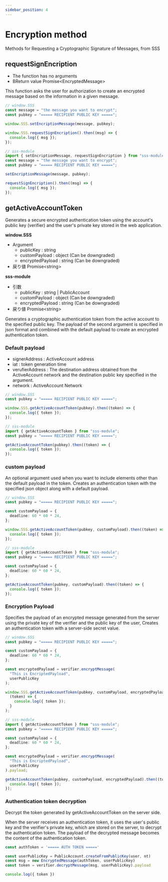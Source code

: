 ```yaml
---
sidebar_position: 4
---
```


# Encryption method

Methods for Requesting a Cryptographic Signature of Messages, from SSS

## requestSignEncription

- The function has no arguments
- ВReturn value Promise<EncryptedMessage\>

This function asks the user for authorization to create an encrypted message based on the information in a given message.

```ts
// window.SSS
const message = "the message you want to encrypt";
const pubkey = "===== RECIPIENT PUBLIC KEY =====";

window.SSS.setEncriptionMessage(message, pubkey);

window.SSS.requestSignEncription().then((msg) => {
  console.log({ msg });
});
```

```ts
// sss-module
import { setEncriptionMessage, requestSignEncription } from "sss-module";
const message = "the message you want to encrypt";
const pubkey = "===== RECIPIENT PUBLIC KEY =====";

setEncriptionMessage(message, pubkey);

requestSignEncription().then((msg) => {
  console.log({ msg });
});
```

## getActiveAccountToken
Generates a secure encrypted authentication token using the account's public key (verifier) and the user's private key stored in the web application.

**window.SSS**

- Argument
  - publicKey : string
  - customPayload : object (Can be downgraded)
  - encryptedPayload : string (Can be downgraded)
- 戻り値 Promise<string\>

**sss-module**

- 引数
  - publicKey : string | PublicAccount
  - customPayload : object (Can be downgraded)
  - encryptedPayload : string (Can be downgraded)
- 戻り値 Promise<string\>

Generates a cryptographic authentication token from the active account to the specified public key.
The payload of the second argument is specified in json format and combined with the default payload to create an encrypted authentication token.

### Default payload

- signerAddress : ActiveAccount address
- iat : token generation time
- verufierAddress : The destination address obtained from the ActiveAccount network and the destination public key specified in the argument.
- network : ActiveAccount Network

```ts
// window.SSS
const pubkey = "===== RECIPIENT PUBLIC KEY =====";

window.SSS.getActiveAccountToken(pubkey).then((token) => {
  console.log({ token });
});
```

```ts
// sss-module
import { getActiveAccountToken } from "sss-module";
const pubkey = "===== RECIPIENT PUBLIC KEY =====";

getActiveAccountToken(pubkey).then((token) => {
  console.log({ token });
});
```

### custom payload

An optional argument used when you want to include elements other than the default payload in the token. Creates an authentication token with the specified json object along with a default payload.

```ts
// window.SSS
const pubkey = "===== RECIPIENT PUBLIC KEY =====";

const customPayload = {
  deadline: 60 * 60 * 24,
};

window.SSS.getActiveAccountToken(pubkey, customPayload).then((token) => {
  console.log({ token });
});
```

```ts
// sss-module
import { getActiveAccountToken } from "sss-module";
const pubkey = "===== RECIPIENT PUBLIC KEY =====";

const customPayload = {
  deadline: 60 * 60 * 24,
};

getActiveAccountToken(pubkey, customPayload).then((token) => {
  console.log({ token });
});
```

### Encryption Payload

Specifies the payload of an encrypted message generated from the server using the private key of the verifier and the public key of the user,
Creates an authentication token with a server-side secret value.

```ts
// window.SSS
const pubkey = "===== RECIPIENT PUBLIC KEY =====";

const customPayload = {
  deadline: 60 * 60 * 24,
};

const encryptedPayload = verifier.encryptMessage(
  "This is EncriptedPayload",
  userPublicKey
);

window.SSS.getActiveAccountToken(pubkey, customPayload, encryptedPayload).then(
  (token) => {
    console.log({ token });
  }
);
```

```ts
// sss-module
import { getActiveAccountToken } from "sss-module";
const pubkey = "===== RECIPIENT PUBLIC KEY =====";

const customPayload = {
  deadline: 60 * 60 * 24,
};

const encryptedPayload = verifier.encryptMessage(
  "This is EncriptedPayload",
  userPublicKey
).payload;

getActiveAccountToken(pubkey, customPayload, encryptedPayload).then((token) => {
  console.log({ token });
});
```

### Authentication token decryption
Decrypt the token generated by getActiveAccountToken on the server side.

When the server receives an authentication token, it uses the user's public key and the verifier's private key, which are stored on the server, to decrypt the authentication token.
The payload of the decrypted message becomes the content of the authentication token.

```ts
const authToken = '===== AUTH TOKEN =====' 

const userPublicKey = PublicAccount.createFromPublicKey(user, nt)
const msg = new EncryptedMessage(authToken, userPublicKey)
const token = verifier.decryptMessage(msg, userPublicKey).payload

console.log({ token })

```
